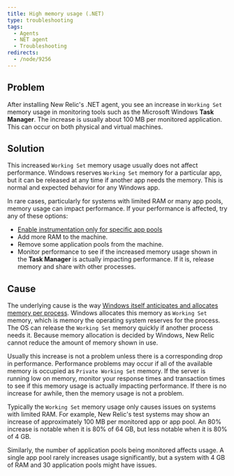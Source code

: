```yaml
---
title: High memory usage (.NET)
type: troubleshooting
tags:
  - Agents
  - NET agent
  - Troubleshooting
redirects:
  - /node/9256
---
```


## Problem

After installing New Relic's .NET agent, you see an increase in `Working Set` memory usage in monitoring tools such as the Microsoft Windows **Task Manager**. The increase is usually about 100 MB per monitored application. This can occur on both physical and virtual machines.

## Solution

This increased `Working Set` memory usage usually does not affect performance. Windows reserves `Working Set` memory for a particular app, but it can be released at any time if another app needs the memory. This is normal and expected behavior for any Windows app.

In rare cases, particularly for systems with limited RAM or many app pools, memory usage can impact performance. If your performance is affected, try any of these options:

* [Enable instrumentation only for specific app pools](https://docs.newrelic.com/docs/agents/net-agent/configuration/net-agent-configuration#include_exclude_apps)
* Add more RAM to the machine.
* Remove some application pools from the machine.
* Monitor performance to see if the increased memory usage shown in the **Task Manager** is actually impacting performance. If it is, release memory and share with other processes.

## Cause

The underlying cause is the way [Windows itself anticipates and allocates memory per process](https://docs.microsoft.com/en-us/windows/win32/memory/working-set). Windows allocates this memory as `Working Set` memory, which is memory the operating system reserves for the process. The OS can release the `Working Set` memory quickly if another process needs it. Because memory allocation is decided by Windows, New Relic cannot reduce the amount of memory shown in use.

Usually this increase is not a problem unless there is a corresponding drop in performance. Performance problems may occur if all of the available memory is occupied as `Private Working Set` memory. If the server is running low on memory, monitor your response times and transaction times to see if this memory usage is actually impacting performance. If there is no increase for awhile, then the memory usage is not a problem.

Typically the `Working Set` memory usage only causes issues on systems with limited RAM. For example, New Relic's test systems may show an increase of approximately 100 MB per monitored app or app pool. An 80% increase is notable when it is 80% of 64 GB, but less notable when it is 80% of 4 GB.

Similarly, the number of application pools being monitored affects usage. A single app pool rarely increases usage significantly, but a system with 4 GB of RAM and 30 application pools might have issues.

